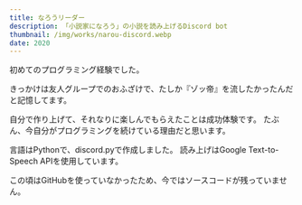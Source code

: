```yaml
---
title: なろうリーダー
description: 「小説家になろう」の小説を読み上げるDiscord bot
thumbnail: /img/works/narou-discord.webp
date: 2020
---
```


初めてのプログラミング経験でした。

きっかけは友人グループでのおふざけで、たしか『ゾッ帝』を流したかったんだと記憶してます。

自分で作り上げて、それなりに楽しんでもらえたことは成功体験です。
たぶん、今自分がプログラミングを続けている理由だと思います。

言語はPythonで、discord.pyで作成しました。
読み上げはGoogle Text-to-Speech APIを使用しています。

この頃はGitHubを使っていなかったため、今ではソースコードが残っていません。
